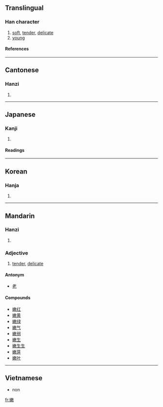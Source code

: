 ==Translingual==
===Han character===
{{Han char|rn=38|rad=女|as=11|sn=14|four=4844<sub>0</sub>|canj=女木中大 (VDLK)}}
# [[soft]], [[tender]], [[delicate]]
# [[young]]
====References====
{{Han ref|kx=0270.110|dkj=06666|dj=0538.070|hdz=21075.150|uh=5AE9|ud=23273|bh=B9E0|bd=47584}}

----
==Cantonese==
===Hanzi===
{{yue-hanzi|jyut=|y=nyun6}}
# {{defn|Cantonese}}

----
==Japanese==
===Kanji===
{{ja-kanji|grade=|rs=女11}}
# {{defn|Japanese}} 
====Readings====
{{ja-readings|on=[[どん]] (don), [[のん]] (non), [[ぜん]] (zen)|kun=[[わかい]] (wakai)}}

----
==Korean==
===Hanja===
{{ko-hanja|hangeul=눈|rv=nun|mr=nun}}
# {{defn|Korean}}

----
==Mandarin==
===Hanzi===
{{cmn-hanzi|pin=[[nèn]] ([[nen4]])|wg=nen<sup>4</sup>}}
# {{defn|Mandarin}}

===Adjective===
#[[tender]], [[delicate]]
====Antonym====
*[[老]]

====Compounds====
*[[嫩红]]
*[[嫩黄]]
*[[嫩绿]]
*[[嫩气]]
*[[嫩弱]]
*[[嫩生]]
*[[嫩生生]]
*[[嫩芽]]
*[[嫩叶]]

----

==Vietnamese==

*non

[[fr:嫩]]